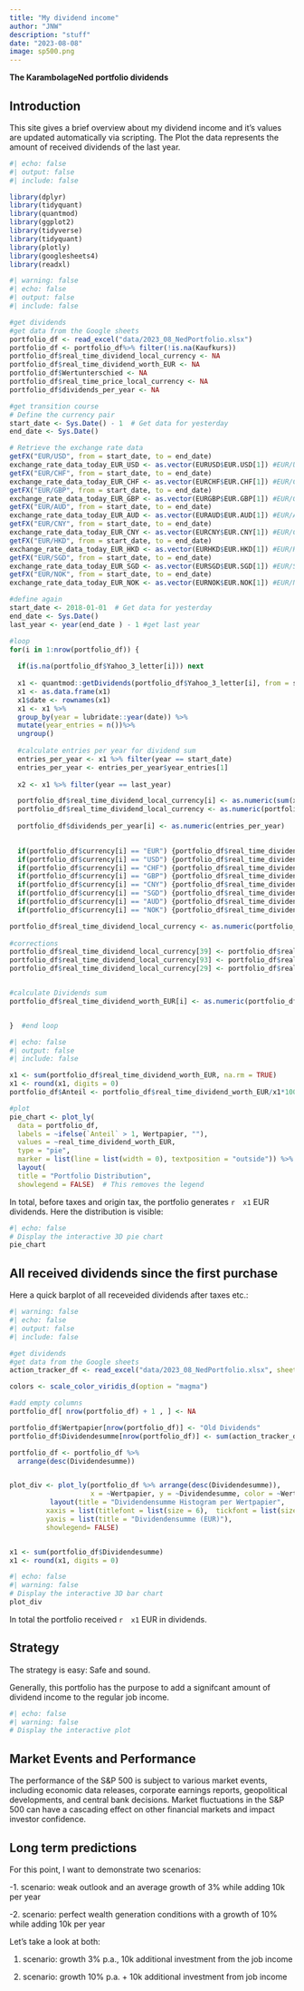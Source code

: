```yaml
---
title: "My dividend income"
author: "JNW"
description: "stuff"
date: "2023-08-08"
image: sp500.png
---
```


**The KarambolageNed portfolio dividends**

## Introduction

This site gives a brief overview about my dividend income and it's values are updated automatically via scripting. The Plot the data represents the amount of received dividends of the last year.

```r
#| echo: false
#| output: false
#| include: false

library(dplyr)
library(tidyquant)
library(quantmod)
library(ggplot2)
library(tidyverse)
library(tidyquant)
library(plotly)
library(googlesheets4)
library(readxl)

```

```r
#| warning: false
#| echo: false
#| output: false
#| include: false

#get dividends
#get data from the Google sheets 
portfolio_df <- read_excel("data/2023_08_NedPortfolio.xlsx")
portfolio_df <- portfolio_df%>% filter(!is.na(Kaufkurs))
portfolio_df$real_time_dividend_local_currency <- NA
portfolio_df$real_time_dividend_worth_EUR <- NA
portfolio_df$Wertunterschied <- NA
portfolio_df$real_time_price_local_currency <- NA
portfolio_df$dividends_per_year <- NA

#get transition course 
# Define the currency pair
start_date <- Sys.Date() - 1  # Get data for yesterday
end_date <- Sys.Date()

# Retrieve the exchange rate data
getFX("EUR/USD", from = start_date, to = end_date)
exchange_rate_data_today_EUR_USD <- as.vector(EURUSD$EUR.USD[1]) #EUR/USD
getFX("EUR/CHF", from = start_date, to = end_date)
exchange_rate_data_today_EUR_CHF <- as.vector(EURCHF$EUR.CHF[1]) #EUR/CHF
getFX("EUR/GBP", from = start_date, to = end_date)
exchange_rate_data_today_EUR_GBP <- as.vector(EURGBP$EUR.GBP[1]) #EUR/GBp
getFX("EUR/AUD", from = start_date, to = end_date)
exchange_rate_data_today_EUR_AUD <- as.vector(EURAUD$EUR.AUD[1]) #EUR/AUD
getFX("EUR/CNY", from = start_date, to = end_date)
exchange_rate_data_today_EUR_CNY <- as.vector(EURCNY$EUR.CNY[1]) #EUR/CNY
getFX("EUR/HKD", from = start_date, to = end_date)
exchange_rate_data_today_EUR_HKD <- as.vector(EURHKD$EUR.HKD[1]) #EUR/HKD
getFX("EUR/SGD", from = start_date, to = end_date)
exchange_rate_data_today_EUR_SGD <- as.vector(EURSGD$EUR.SGD[1]) #EUR/SGD
getFX("EUR/NOK", from = start_date, to = end_date)
exchange_rate_data_today_EUR_NOK <- as.vector(EURNOK$EUR.NOK[1]) #EUR/NOK

#define again
start_date <- 2018-01-01  # Get data for yesterday
end_date <- Sys.Date()
last_year <- year(end_date ) - 1 #get last year

#loop
for(i in 1:nrow(portfolio_df)) {
   
  if(is.na(portfolio_df$Yahoo_3_letter[i])) next
  
  x1 <- quantmod::getDividends(portfolio_df$Yahoo_3_letter[i], from = start_date, to = end_date)
  x1 <- as.data.frame(x1)
  x1$date <- rownames(x1)
  x1 <- x1 %>%
  group_by(year = lubridate::year(date)) %>%
  mutate(year_entries = n())%>% 
  ungroup()
  
  #calculate entries per year for dividend sum
  entries_per_year <- x1 %>% filter(year == start_date)
  entries_per_year <- entries_per_year$year_entries[1]
    
  x2 <- x1 %>% filter(year == last_year)

  portfolio_df$real_time_dividend_local_currency[i] <- as.numeric(sum(x2[,1]))
  portfolio_df$real_time_dividend_local_currency <- as.numeric(portfolio_df$real_time_dividend_local_currency)
  
  portfolio_df$dividends_per_year[i] <- as.numeric(entries_per_year)

  
  if(portfolio_df$currency[i] == "EUR") {portfolio_df$real_time_dividend_local_currency[i] <- portfolio_df$real_time_dividend_local_currency[i]}
  if(portfolio_df$currency[i] == "USD") {portfolio_df$real_time_dividend_local_currency[i] <- portfolio_df$real_time_dividend_local_currency[i]/exchange_rate_data_today_EUR_USD} #USD
  if(portfolio_df$currency[i] == "CHF") {portfolio_df$real_time_dividend_local_currency[i] <- portfolio_df$real_time_dividend_local_currency[i]/exchange_rate_data_today_EUR_CHF}
  if(portfolio_df$currency[i] == "GBP") {portfolio_df$real_time_dividend_local_currency[i] <- portfolio_df$real_time_dividend_local_currency[i]/exchange_rate_data_today_EUR_GBP} 
  if(portfolio_df$currency[i] == "CNY") {portfolio_df$real_time_dividend_local_currency[i] <- portfolio_df$real_time_dividend_local_currency[i]/exchange_rate_data_today_EUR_CNY} 
  if(portfolio_df$currency[i] == "SGD") {portfolio_df$real_time_dividend_local_currency[i] <- portfolio_df$real_time_dividend_local_currency[i]/exchange_rate_data_today_EUR_SGD} 
  if(portfolio_df$currency[i] == "AUD") {portfolio_df$real_time_dividend_local_currency[i] <- portfolio_df$real_time_dividend_local_currency[i]/exchange_rate_data_today_EUR_AUD} 
  if(portfolio_df$currency[i] == "NOK") {portfolio_df$real_time_dividend_local_currency[i] <- portfolio_df$real_time_dividend_local_currency[i]/exchange_rate_data_today_EUR_NOK} 

portfolio_df$real_time_dividend_local_currency <- as.numeric(portfolio_df$real_time_dividend_local_currency)
  
#corrections 
portfolio_df$real_time_dividend_local_currency[39] <- portfolio_df$real_time_dividend_local_currency[39]/1000 # BP
portfolio_df$real_time_dividend_local_currency[93] <- portfolio_df$real_time_dividend_local_currency[93]/100 # lenovo
portfolio_df$real_time_dividend_local_currency[29] <- portfolio_df$real_time_dividend_local_currency[29]/100 # China Mobile


#calculate Dividends sum
portfolio_df$real_time_dividend_worth_EUR[i] <- as.numeric(portfolio_df$Stück[i])*portfolio_df$real_time_dividend_local_currency[i]


}  #end loop


```

```r
#| echo: false
#| output: false
#| include: false

x1 <- sum(portfolio_df$real_time_dividend_worth_EUR, na.rm = TRUE)
x1 <- round(x1, digits = 0)
portfolio_df$Anteil <- portfolio_df$real_time_dividend_worth_EUR/x1*100

#plot
pie_chart <- plot_ly(
  data = portfolio_df,
  labels = ~ifelse(`Anteil` > 1, Wertpapier, ""),
  values = ~real_time_dividend_worth_EUR,
  type = "pie",
  marker = list(line = list(width = 0), textposition = "outside")) %>%  # Adjust textposition to "outside"
  layout(
  title = "Portfolio Distribution",
  showlegend = FALSE)  # This removes the legend


```

In total, before taxes and origin tax, the portfolio generates `r  x1` EUR dividends. Here the distribution is visible:

```r
#| echo: false
# Display the interactive 3D pie chart
pie_chart

```

## All received dividends since the first purchase

Here a quick barplot of all receveided dividends after taxes etc.:

```r
#| warning: false
#| echo: false
#| output: false
#| include: false

#get dividends
#get data from the Google sheets 
action_tracker_df <- read_excel("data/2023_08_NedPortfolio.xlsx", sheet ="Performance Action tracker" )

colors <- scale_color_viridis_d(option = "magma")

#add empty columns
portfolio_df[ nrow(portfolio_df) + 1 , ] <- NA

portfolio_df$Wertpapier[nrow(portfolio_df)] <- "Old Dividends"
portfolio_df$Dividendesumme[nrow(portfolio_df)] <- sum(action_tracker_df$`davon Dividende`, na.rm = TRUE)

portfolio_df <- portfolio_df %>%
  arrange(desc(Dividendesumme))


plot_div <- plot_ly(portfolio_df %>% arrange(desc(Dividendesumme)),
                    x = ~Wertpapier, y = ~Dividendesumme, color = ~Wertpapier, type = "bar") %>%
          layout(title = "Dividendensumme Histogram per Wertpapier",
         xaxis = list(titlefont = list(size = 6),  tickfont = list(size = 6),  tickangle=90 ),
         yaxis = list(title = "Dividendensumme (EUR)"),
         showlegend= FALSE)


x1 <- sum(portfolio_df$Dividendesumme)
x1 <- round(x1, digits = 0)

```

```r
#| echo: false
#| warning: false
# Display the interactive 3D bar chart
plot_div

```

In total the portfolio received `r  x1` EUR in dividends.


## Strategy

The strategy is easy: Safe and sound.

Generally, this portfolio has the purpose to add a signifcant amount of dividend income to the regular job income.

```r
#| echo: false
#| warning: false
# Display the interactive plot

```

## Market Events and Performance

The performance of the S&P 500 is subject to various market events, including economic data releases, corporate earnings reports, geopolitical developments, and central bank decisions. Market fluctuations in the S&P 500 can have a cascading effect on other financial markets and impact investor confidence.

## Long term predictions

For this point, I want to demonstrate two scenarios:

-1. scenario: weak outlook and an average growth of 3% while adding 10k per year

-2. scenario: perfect wealth generation conditions with a growth of 10% while adding 10k per year

Let's take a look at both:

1.  scenario: growth 3% p.a., 10k additional investment from the job income

2.  scenario: growth 10% p.a. + 10k additional investment from job income
